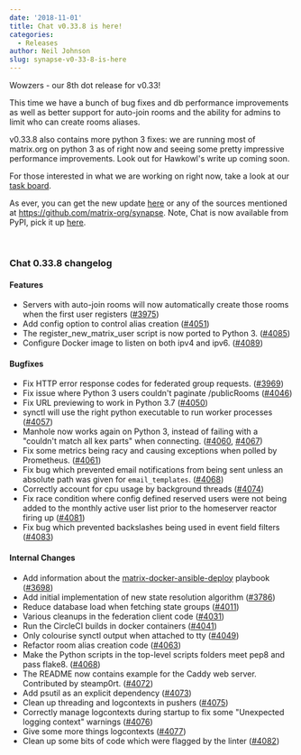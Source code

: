 ```yaml
---
date: '2018-11-01'
title: Chat v0.33.8 is here!
categories:
  - Releases
author: Neil Johnson
slug: synapse-v0-33-8-is-here
---
```


Wowzers - our 8th dot release for v0.33!

This time we have a bunch of bug fixes and db performance improvements as well as better support for auto-join rooms and the ability for admins to limit who can create rooms aliases.

v0.33.8 also contains more python 3 fixes: we are running most of matrix.org on python 3 as of right now and seeing some pretty impressive performance improvements. Look out for Hawkowl's write up coming soon.

For those interested in what we are working on right now, take a look at our <a href="https://github.com/orgs/matrix-org/projects/2">task board</a>.

As ever, you can get the new update <a href="https://github.com/matrix-org/synapse/releases/tag/v0.33.8">here</a> or any of the sources mentioned at <a href="https://github.com/matrix-org/synapse">https://github.com/matrix-org/synapse</a>. Note, Chat is now available from PyPI, pick it up <a href="https://pypi.org/project/matrix-synapse/">here</a>.

&nbsp;
<h3>Chat 0.33.8 changelog</h3>
<h4>Features</h4>
<ul>
 	<li>Servers with auto-join rooms will now automatically create those rooms when the first user registers (<a href="https://github.com/matrix-org/synapse/issues/3975" data-hovercard-type="pull_request" data-hovercard-url="/matrix-org/synapse/pull/3975/hovercard" aria-describedby="hovercard-aria-description">#3975</a>)</li>
 	<li>Add config option to control alias creation (<a href="https://github.com/matrix-org/synapse/issues/4051" data-hovercard-type="pull_request" data-hovercard-url="/matrix-org/synapse/pull/4051/hovercard" aria-describedby="hovercard-aria-description">#4051</a>)</li>
 	<li>The register_new_matrix_user script is now ported to Python 3. (<a href="https://github.com/matrix-org/synapse/issues/4085" data-hovercard-type="pull_request" data-hovercard-url="/matrix-org/synapse/pull/4085/hovercard" aria-describedby="hovercard-aria-description">#4085</a>)</li>
 	<li>Configure Docker image to listen on both ipv4 and ipv6. (<a href="https://github.com/matrix-org/synapse/issues/4089" data-hovercard-type="pull_request" data-hovercard-url="/matrix-org/synapse/pull/4089/hovercard" aria-describedby="hovercard-aria-description">#4089</a>)</li>
</ul>
<h4>Bugfixes</h4>
<ul>
 	<li>Fix HTTP error response codes for federated group requests. (<a href="https://github.com/matrix-org/synapse/issues/3969" data-hovercard-type="pull_request" data-hovercard-url="/matrix-org/synapse/pull/3969/hovercard" aria-describedby="hovercard-aria-description">#3969</a>)</li>
 	<li>Fix issue where Python 3 users couldn't paginate /publicRooms (<a href="https://github.com/matrix-org/synapse/issues/4046" data-hovercard-type="pull_request" data-hovercard-url="/matrix-org/synapse/pull/4046/hovercard" aria-describedby="hovercard-aria-description">#4046</a>)</li>
 	<li>Fix URL previewing to work in Python 3.7 (<a href="https://github.com/matrix-org/synapse/issues/4050" data-hovercard-type="pull_request" data-hovercard-url="/matrix-org/synapse/pull/4050/hovercard" aria-describedby="hovercard-aria-description">#4050</a>)</li>
 	<li>synctl will use the right python executable to run worker processes (<a href="https://github.com/matrix-org/synapse/issues/4057" data-hovercard-type="pull_request" data-hovercard-url="/matrix-org/synapse/pull/4057/hovercard" aria-describedby="hovercard-aria-description">#4057</a>)</li>
 	<li>Manhole now works again on Python 3, instead of failing with a "couldn't match all kex parts" when connecting. (<a href="https://github.com/matrix-org/synapse/issues/4060" data-hovercard-type="pull_request" data-hovercard-url="/matrix-org/synapse/pull/4060/hovercard" aria-describedby="hovercard-aria-description">#4060</a>, <a href="https://github.com/matrix-org/synapse/issues/4067" data-hovercard-type="pull_request" data-hovercard-url="/matrix-org/synapse/pull/4067/hovercard" aria-describedby="hovercard-aria-description">#4067</a>)</li>
 	<li>Fix some metrics being racy and causing exceptions when polled by Prometheus. (<a href="https://github.com/matrix-org/synapse/issues/4061" data-hovercard-type="pull_request" data-hovercard-url="/matrix-org/synapse/pull/4061/hovercard" aria-describedby="hovercard-aria-description">#4061</a>)</li>
 	<li>Fix bug which prevented email notifications from being sent unless an absolute path was given for <code>email_templates</code>. (<a href="https://github.com/matrix-org/synapse/issues/4068" data-hovercard-type="pull_request" data-hovercard-url="/matrix-org/synapse/pull/4068/hovercard" aria-describedby="hovercard-aria-description">#4068</a>)</li>
 	<li>Correctly account for cpu usage by background threads (<a href="https://github.com/matrix-org/synapse/issues/4074" data-hovercard-type="pull_request" data-hovercard-url="/matrix-org/synapse/pull/4074/hovercard" aria-describedby="hovercard-aria-description">#4074</a>)</li>
 	<li>Fix race condition where config defined reserved users were not being added to
the monthly active user list prior to the homeserver reactor firing up (<a href="https://github.com/matrix-org/synapse/issues/4081" data-hovercard-type="pull_request" data-hovercard-url="/matrix-org/synapse/pull/4081/hovercard" aria-describedby="hovercard-aria-description">#4081</a>)</li>
 	<li>Fix bug which prevented backslashes being used in event field filters (<a href="https://github.com/matrix-org/synapse/issues/4083" data-hovercard-type="pull_request" data-hovercard-url="/matrix-org/synapse/pull/4083/hovercard" aria-describedby="hovercard-aria-description">#4083</a>)</li>
</ul>
<h4>Internal Changes</h4>
<ul>
 	<li>Add information about the <a href="https://github.com/spantaleev/matrix-docker-ansible-deploy">matrix-docker-ansible-deploy</a> playbook (<a href="https://github.com/matrix-org/synapse/issues/3698" data-hovercard-type="pull_request" data-hovercard-url="/matrix-org/synapse/pull/3698/hovercard" aria-describedby="hovercard-aria-description">#3698</a>)</li>
 	<li>Add initial implementation of new state resolution algorithm (<a href="https://github.com/matrix-org/synapse/issues/3786" data-hovercard-type="pull_request" data-hovercard-url="/matrix-org/synapse/pull/3786/hovercard" aria-describedby="hovercard-aria-description">#3786</a>)</li>
 	<li>Reduce database load when fetching state groups (<a href="https://github.com/matrix-org/synapse/issues/4011" data-hovercard-type="pull_request" data-hovercard-url="/matrix-org/synapse/pull/4011/hovercard" aria-describedby="hovercard-aria-description">#4011</a>)</li>
 	<li>Various cleanups in the federation client code (<a href="https://github.com/matrix-org/synapse/issues/4031" data-hovercard-type="pull_request" data-hovercard-url="/matrix-org/synapse/pull/4031/hovercard" aria-describedby="hovercard-aria-description">#4031</a>)</li>
 	<li>Run the CircleCI builds in docker containers (<a href="https://github.com/matrix-org/synapse/issues/4041" data-hovercard-type="pull_request" data-hovercard-url="/matrix-org/synapse/pull/4041/hovercard" aria-describedby="hovercard-aria-description">#4041</a>)</li>
 	<li>Only colourise synctl output when attached to tty (<a href="https://github.com/matrix-org/synapse/issues/4049" data-hovercard-type="pull_request" data-hovercard-url="/matrix-org/synapse/pull/4049/hovercard" aria-describedby="hovercard-aria-description">#4049</a>)</li>
 	<li>Refactor room alias creation code (<a href="https://github.com/matrix-org/synapse/issues/4063" data-hovercard-type="pull_request" data-hovercard-url="/matrix-org/synapse/pull/4063/hovercard" aria-describedby="hovercard-aria-description">#4063</a>)</li>
 	<li>Make the Python scripts in the top-level scripts folders meet pep8 and pass flake8. (<a href="https://github.com/matrix-org/synapse/issues/4068" data-hovercard-type="pull_request" data-hovercard-url="/matrix-org/synapse/pull/4068/hovercard" aria-describedby="hovercard-aria-description">#4068</a>)</li>
 	<li>The README now contains example for the Caddy web server. Contributed by steamp0rt. (<a href="https://github.com/matrix-org/synapse/issues/4072" data-hovercard-type="pull_request" data-hovercard-url="/matrix-org/synapse/pull/4072/hovercard" aria-describedby="hovercard-aria-description">#4072</a>)</li>
 	<li>Add psutil as an explicit dependency (<a href="https://github.com/matrix-org/synapse/issues/4073" data-hovercard-type="pull_request" data-hovercard-url="/matrix-org/synapse/pull/4073/hovercard" aria-describedby="hovercard-aria-description">#4073</a>)</li>
 	<li>Clean up threading and logcontexts in pushers (<a href="https://github.com/matrix-org/synapse/issues/4075" data-hovercard-type="pull_request" data-hovercard-url="/matrix-org/synapse/pull/4075/hovercard" aria-describedby="hovercard-aria-description">#4075</a>)</li>
 	<li>Correctly manage logcontexts during startup to fix some "Unexpected logging context" warnings (<a href="https://github.com/matrix-org/synapse/issues/4076" data-hovercard-type="pull_request" data-hovercard-url="/matrix-org/synapse/pull/4076/hovercard" aria-describedby="hovercard-aria-description">#4076</a>)</li>
 	<li>Give some more things logcontexts (<a href="https://github.com/matrix-org/synapse/issues/4077" data-hovercard-type="pull_request" data-hovercard-url="/matrix-org/synapse/pull/4077/hovercard" aria-describedby="hovercard-aria-description">#4077</a>)</li>
 	<li>Clean up some bits of code which were flagged by the linter (<a href="https://github.com/matrix-org/synapse/issues/4082" data-hovercard-type="pull_request" data-hovercard-url="/matrix-org/synapse/pull/4082/hovercard" aria-describedby="hovercard-aria-description">#4082</a>)</li>
</ul>